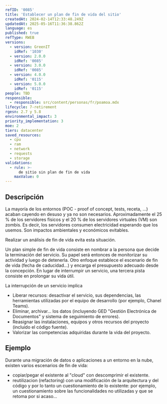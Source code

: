 ```yaml
---
refID: '0085'
title: 'Establecer un plan de fin de vida del sitio'
createdAt: 2024-02-14T12:33:48.249Z
updatedAt: 2025-05-16T11:36:38.862Z
language: es
published: true
refType: RWEB
versions:
  - version: GreenIT
    idRef: '1030'
  - version: 2.0.0
    idRef: '0085'
  - version: 3.0.0
    idRef: '0085'
  - version: 4.0.0
    idRef: '0115'
  - version: 5.0.0
    idRef: '0115'
people: TBD
responsible:
  - responsible: src/content/personas/fr/poamoa.mdx
lifecycle: 7-retirement
rgesn: 2.7 y 5.8
environmental_impact: 3
priority_implementation: 3
moe: 2
tiers: datacenter
saved_resources:
  - cpu
  - ram
  - network
  - requests
  - storage
validations:
  - rule: >-
      de sitio sin plan de fin de vida
    maxValue: 0
---
```


## Descripción

La mayoría de los entornos (POC - proof of concept, tests, receta, ...) acaban cayendo en desuso y ya no son necesarios. Aproximadamente el 25 % de los servidores físicos y el 20 % de los servidores virtuales (VM) son zombis. Es decir, los servidores consumen electricidad esperando que los usemos. Son impactos ambientales y económicos evitables.

Realizar un análisis de fin de vida evita esta situación.

Un plan simple de fin de vida consiste en nombrar a la persona que decide la terminación del servicio. Su papel será entonces de monitorizar su actividad y luego de detenerla. Otro enfoque establece el escenario de fin de vida (fecha de caducidad...) y encarga el presupuesto adecuado desde la concepción. En lugar de interrumpir un servicio, una tercera pista consiste en prolongar su vida útil.

La interrupción de un servicio implica
- Liberar recursos: desactivar el servicio, sus dependencias, las herramientas utilizadas por el equipo de desarrollo (por ejemplo, Chanel Teams).
- Eliminar, archivar... los datos (incluyendo GED "Gestión Electrónica de Documentos" y sistema de seguimiento de errores).
- Reasignar las instalaciones, equipos y otros recursos del proyecto (incluido el código fuente).
- Valorizar las competencias adquiridas durante la vida del proyecto.

## Ejemplo

Durante una migración de datos o aplicaciones a un entorno en la nube, existen varios escenarios de fin de vida:
* copiar/pegar el existente al "cloud" con descomprimir el existente.
* reutilizacion (refactoring) con una modificación de la arquitectura y del código y por lo tanto un cuestionamiento de lo existente: por ejemplo, un cuestionamiento sobre las funcionalidades no utilizadas y que se retoma por si acaso...


